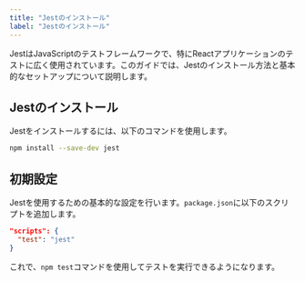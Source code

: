 ```yaml
---
title: "Jestのインストール"
label: "Jestのインストール"
---
```


JestはJavaScriptのテストフレームワークで、特にReactアプリケーションのテストに広く使用されています。このガイドでは、Jestのインストール方法と基本的なセットアップについて説明します。

## Jestのインストール

Jestをインストールするには、以下のコマンドを使用します。

```bash
npm install --save-dev jest
```

## 初期設定

Jestを使用するための基本的な設定を行います。`package.json`に以下のスクリプトを追加します。

```json
"scripts": {
  "test": "jest"
}
```

これで、`npm test`コマンドを使用してテストを実行できるようになります。


